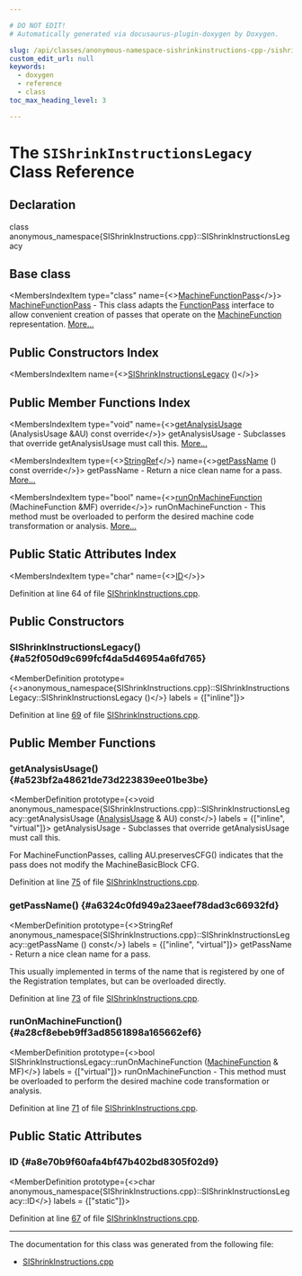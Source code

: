 ```yaml
---

# DO NOT EDIT!
# Automatically generated via docusaurus-plugin-doxygen by Doxygen.

slug: /api/classes/anonymous-namespace-sishrinkinstructions-cpp-/sishrinkinstructionslegacy
custom_edit_url: null
keywords:
  - doxygen
  - reference
  - class
toc_max_heading_level: 3

---
```





# The `SIShrinkInstructionsLegacy` Class Reference

<DoxygenPage pluginConfig={pluginConfig}>



## Declaration

<CodeBlock>class anonymous_namespace{SIShrinkInstructions.cpp}::SIShrinkInstructionsLegacy</CodeBlock>

## Base class

<MembersIndex>

<MembersIndexItem
  type="class"
  name={<><a href="/docs/api/classes/llvm/machinefunctionpass">MachineFunctionPass</a></>}>
<a href="/docs/api/classes/llvm/machinefunctionpass">MachineFunctionPass</a> - This class adapts the <a href="/docs/api/classes/llvm/functionpass">FunctionPass</a> interface to allow convenient creation of passes that operate on the <a href="/docs/api/classes/llvm/machinefunction">MachineFunction</a> representation. <a href="/docs/api/classes/llvm/machinefunctionpass/#details">More...</a>
</MembersIndexItem>

</MembersIndex>

## Public Constructors Index

<MembersIndex>

<MembersIndexItem
  name={<><a href="#a52f050d9c699fcf4da5d46954a6fd765">SIShrinkInstructionsLegacy</a> ()</>}>
</MembersIndexItem>

</MembersIndex>

## Public Member Functions Index

<MembersIndex>

<MembersIndexItem
  type="void"
  name={<><a href="#a523bf2a48621de73d223839ee01be3be">getAnalysisUsage</a> (AnalysisUsage &amp;AU) const override</>}>
getAnalysisUsage - Subclasses that override getAnalysisUsage must call this. <a href="#a523bf2a48621de73d223839ee01be3be">More...</a>
</MembersIndexItem>

<MembersIndexItem
  type={<><a href="/docs/api/classes/llvm/stringref">StringRef</a></>}
  name={<><a href="#a6324c0fd949a23aeef78dad3c66932fd">getPassName</a> () const override</>}>
getPassName - Return a nice clean name for a pass. <a href="#a6324c0fd949a23aeef78dad3c66932fd">More...</a>
</MembersIndexItem>

<MembersIndexItem
  type="bool"
  name={<><a href="#a28cf8ebeb9ff3ad8561898a165662ef6">runOnMachineFunction</a> (MachineFunction &amp;MF) override</>}>
runOnMachineFunction - This method must be overloaded to perform the desired machine code transformation or analysis. <a href="#a28cf8ebeb9ff3ad8561898a165662ef6">More...</a>
</MembersIndexItem>

</MembersIndex>

## Public Static Attributes Index

<MembersIndex>

<MembersIndexItem
  type="char"
  name={<><a href="#a8e70b9f60afa4bf47b402bd8305f02d9">ID</a></>}>
</MembersIndexItem>

</MembersIndex>


Definition at line 64 of file <a href="/docs/api/files/lib/lib/target/lib/target/amdgpu/sishrinkinstructions-cpp">SIShrinkInstructions.cpp</a>.

<SectionDefinition>

## Public Constructors

### SIShrinkInstructionsLegacy() {#a52f050d9c699fcf4da5d46954a6fd765}

<MemberDefinition
  prototype={<>anonymous&#95;namespace&#123;SIShrinkInstructions.cpp&#125;::SIShrinkInstructionsLegacy::SIShrinkInstructionsLegacy ()</>}
  labels = {["inline"]}>

Definition at line <a href="/docs/api/files/lib/lib/target/lib/target/amdgpu/sishrinkinstructions-cpp/#l00069">69</a> of file <a href="/docs/api/files/lib/lib/target/lib/target/amdgpu/sishrinkinstructions-cpp">SIShrinkInstructions.cpp</a>.
</MemberDefinition>

</SectionDefinition>

<SectionDefinition>

## Public Member Functions

### getAnalysisUsage() {#a523bf2a48621de73d223839ee01be3be}

<MemberDefinition
  prototype={<>void anonymous&#95;namespace&#123;SIShrinkInstructions.cpp&#125;::SIShrinkInstructionsLegacy::getAnalysisUsage (<a href="/docs/api/classes/llvm/analysisusage">AnalysisUsage</a> &amp; AU) const</>}
  labels = {["inline", "virtual"]}>
getAnalysisUsage - Subclasses that override getAnalysisUsage must call this.

For MachineFunctionPasses, calling AU.preservesCFG() indicates that the pass does not modify the MachineBasicBlock CFG.

Definition at line <a href="/docs/api/files/lib/lib/target/lib/target/amdgpu/sishrinkinstructions-cpp/#l00075">75</a> of file <a href="/docs/api/files/lib/lib/target/lib/target/amdgpu/sishrinkinstructions-cpp">SIShrinkInstructions.cpp</a>.
</MemberDefinition>

### getPassName() {#a6324c0fd949a23aeef78dad3c66932fd}

<MemberDefinition
  prototype={<>StringRef anonymous&#95;namespace&#123;SIShrinkInstructions.cpp&#125;::SIShrinkInstructionsLegacy::getPassName () const</>}
  labels = {["inline", "virtual"]}>
getPassName - Return a nice clean name for a pass.

This usually implemented in terms of the name that is registered by one of the Registration templates, but can be overloaded directly.

Definition at line <a href="/docs/api/files/lib/lib/target/lib/target/amdgpu/sishrinkinstructions-cpp/#l00073">73</a> of file <a href="/docs/api/files/lib/lib/target/lib/target/amdgpu/sishrinkinstructions-cpp">SIShrinkInstructions.cpp</a>.
</MemberDefinition>

### runOnMachineFunction() {#a28cf8ebeb9ff3ad8561898a165662ef6}

<MemberDefinition
  prototype={<>bool SIShrinkInstructionsLegacy::runOnMachineFunction (<a href="/docs/api/classes/llvm/machinefunction">MachineFunction</a> &amp; MF)</>}
  labels = {["virtual"]}>
runOnMachineFunction - This method must be overloaded to perform the desired machine code transformation or analysis.

Definition at line <a href="/docs/api/files/lib/lib/target/lib/target/amdgpu/sishrinkinstructions-cpp/#l00071">71</a> of file <a href="/docs/api/files/lib/lib/target/lib/target/amdgpu/sishrinkinstructions-cpp">SIShrinkInstructions.cpp</a>.
</MemberDefinition>

</SectionDefinition>

<SectionDefinition>

## Public Static Attributes

### ID {#a8e70b9f60afa4bf47b402bd8305f02d9}

<MemberDefinition
  prototype={<>char anonymous&#95;namespace&#123;SIShrinkInstructions.cpp&#125;::SIShrinkInstructionsLegacy::ID</>}
  labels = {["static"]}>

Definition at line <a href="/docs/api/files/lib/lib/target/lib/target/amdgpu/sishrinkinstructions-cpp/#l00067">67</a> of file <a href="/docs/api/files/lib/lib/target/lib/target/amdgpu/sishrinkinstructions-cpp">SIShrinkInstructions.cpp</a>.
</MemberDefinition>

</SectionDefinition>

<hr/>

The documentation for this class was generated from the following file:

<ul>
<li><a href="/docs/api/files/lib/lib/target/lib/target/amdgpu/sishrinkinstructions-cpp">SIShrinkInstructions.cpp</a></li>
</ul>

</DoxygenPage>

